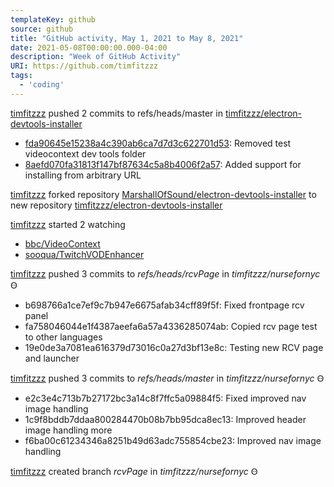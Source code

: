 ---
templateKey: github
source: github
title: "GitHub activity, May 1, 2021 to May 8, 2021"
date: 2021-05-08T00:00:00.000-04:00
description: "Week of GitHub Activity"
URI: https://github.com/timfitzzz
tags: 
  - 'coding'
---

[timfitzzz](https://github.com/timfitzzz) pushed 2 commits to refs/heads/master in [timfitzzz/electron-devtools-installer](https://github.com/timfitzzz/electron-devtools-installer)  
* [fda90645e15238a4c390ab6ca7d7d3c622701d53](https://github.com/timfitzzz/electron-devtools-installer/commits/fda90645e15238a4c390ab6ca7d7d3c622701d53): Removed test videocontext dev tools folder  
* [8aefd070fa31813f147bf87634c5a8b4006f2a57](https://github.com/timfitzzz/electron-devtools-installer/commits/8aefd070fa31813f147bf87634c5a8b4006f2a57): Added support for installing from arbitrary URL  

[timfitzzz](https://github.com/timfitzzz) forked repository [MarshallOfSound/electron-devtools-installer](https://github.com/MarshallOfSound/electron-devtools-installer) to new repository [timfitzzz/electron-devtools-installer](https://github.com/timfitzzz/electron-devtools-installer)  

[timfitzzz](https://github.com/timfitzzz) started 2 watching  
* [bbc/VideoContext](https://github.com/bbc/VideoContext)  
* [sooqua/TwitchVODEnhancer](https://github.com/sooqua/TwitchVODEnhancer)  

[timfitzzz](https://github.com/timfitzzz) pushed 3 commits to _refs/heads/rcvPage_ in _timfitzzz/nursefornyc_ Ꙫ  
* b698766a1ce7ef9c7b947e6675afab34cff89f5f: Fixed frontpage rcv panel  
* fa758046044e1f4387aeefa6a57a4336285074ab: Copied rcv page test to other languages  
* 19e0de3a7081ea616379d73016c0a27d3bf13e8c: Testing new RCV page and launcher  

[timfitzzz](https://github.com/timfitzzz) pushed 3 commits to _refs/heads/master_ in _timfitzzz/nursefornyc_ Ꙫ  
* e2c3e4c713b7b27172bc3a14c8f7ffc5a09884f5: Fixed improved nav image handling  
* 1c9f8bddb7ddaa800284470b08b7bb95dca8ec13: Improved header image handling more  
* f6ba00c61234346a8251b49d63adc755854cbe23: Improved nav image handling  

[timfitzzz](https://github.com/timfitzzz) created branch _rcvPage_ in _timfitzzz/nursefornyc_ Ꙫ  

